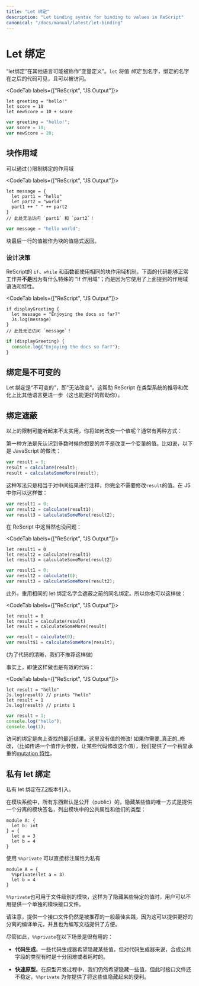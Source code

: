 ```yaml
---
title: "Let 绑定"
description: "Let binding syntax for binding to values in ReScript"
canonical: "/docs/manual/latest/let-binding"
---
```


<!-- # Let Binding -->
# Let 绑定

<!-- A "let binding", in other languages, might be called a "variable declaration". `let` _binds_ values to names. They can be seen and referenced by code that comes _after_ them. -->

“let绑定”在其他语言可能被称作“变量定义”。`let` 将值  _绑定_ 到名字，绑定的名字在之后的代码可见，且可以被访问。

<CodeTab labels={["ReScript", "JS Output"]}>

```res example
let greeting = "hello!"
let score = 10
let newScore = 10 + score
```
```js
var greeting = "hello!";
var score = 10;
var newScore = 20;
```

</CodeTab>

<!-- ## Block Scope -->
## 块作用域

<!-- Bindings can be scoped through `{}`. -->

可以通过`{}`限制绑定的作用域

<CodeTab labels={["ReScript", "JS Output"]}>

```res example
let message = {
  let part1 = "hello"
  let part2 = "world"
  part1 ++ " " ++ part2
}
// 此处无法访问 `part1` 和 `part2`！
```
```js
var message = "hello world";
```

</CodeTab>

<!-- The value of the last line of a scope is implicitly returned. -->

块最后一行的值被作为块的值隐式返回。

<!-- ### Design Decisions -->
### 设计决策

<!-- ReScript's `if`, `while` and functions all use the same block scoping mechanism. The code below works **not** because of some special "if scope"; but simply because it's the same scope syntax and feature you just saw: -->

ReScript的 `if`、`while` 和函数都使用相同的块作用域机制。下面的代码能够正常工作并**不是**因为有什么特殊的 “if 作用域”；而是因为它使用了上面提到的作用域语法和特性。

<CodeTab labels={["ReScript", "JS Output"]}>

```res
if displayGreeting {
  let message = "Enjoying the docs so far?"
  Js.log(message)
}
// 此处无法访问 `message`！
```
```js
if (displayGreeting) {
  console.log("Enjoying the docs so far?");
}
```

</CodeTab>

<!-- ## Bindings Are Immutable -->
## 绑定是不可变的

<!-- Let bindings are "immutable", aka "cannot change". This helps our type system deduce and optimize much more than other languages (and in turn, help you more). -->

Let 绑定是“不可变的”，即"无法改变"。这帮助 ReScript 在类型系统的推导和优化上比其他语言更进一步（这也能更好的帮助你）。

<!-- ## Binding Shadowing -->
## 绑定遮蔽

<!-- The above restriction might sound unpractical at first. How would you change a value then? Usually, 2 ways: -->

以上的限制可能听起来不太实用，你将如何改变一个值呢？通常有两种方式：

<!-- The first is to realize that many times, what you want isn't to mutate a variable's value. For example, this JavaScript pattern: -->

第一种方法是先认识到多数时候你想要的并不是改变一个变量的值。比如说，以下是 JavaScript 的做法：

```js
var result = 0;
result = calculate(result);
result = calculateSomeMore(result);
```

<!-- ...is really just to comment on intermediate steps. You didn't need to mutate `result` at all! You could have just written this JS: -->

这种写法只是相当于对中间结果进行注释，你完全不需要修改`result`的值。在 JS 中你可以这样做：


```js
var result1 = 0;
var result2 = calculate(result1);
var result3 = calculateSomeMore(result2);
```

<!-- In ReScript, this obviously works too: -->

在 ReScript 中这当然也没问题：

<CodeTab labels={["ReScript", "JS Output"]}>

```res
let result1 = 0
let result2 = calculate(result1)
let result3 = calculateSomeMore(result2)
```
```js
var result1 = 0;
var result2 = calculate(0);
var result3 = calculateSomeMore(result2);
```

</CodeTab>

<!-- Additionally, reusing the same let binding name overshadows the previous bindings with the same name. So you can write this too: -->

此外，重用相同的 let 绑定名字会遮蔽之前的同名绑定。所以你也可以这样做：

<CodeTab labels={["ReScript", "JS Output"]}>

```res
let result = 0
let result = calculate(result)
let result = calculateSomeMore(result)
```
```js
var result = calculate(0);
var result$1 = calculateSomeMore(result);
```

</CodeTab>

<!-- (Though for the sake of clarity, we don't recommend this). -->

(为了代码的清晰，我们不推荐这样做)

<!-- As a matter of fact, even this is valid code: -->

事实上，即使这样做也是有效的代码：

<CodeTab labels={["ReScript", "JS Output"]}>

```res example
let result = "hello"
Js.log(result) // prints "hello"
let result = 1
Js.log(result) // prints 1
```
```js
var result = 1;
console.log("hello");
console.log(1);
```

</CodeTab>

<!--
The binding you refer to is whatever's the closest upward. No mutation here!
If you need _real_ mutation, e.g. passing a value around, have it modified by many pieces of code, we provide a slightly heavier [mutation feature](mutation.md).
-->

访问的绑定是向上查找的最近结果。这里没有值的修改!
如果你需要_真正的_修改，（比如传递一个值作为参数，让某些代码修改这个值），我们提供了一个稍显承重的[mutation 特性](mutation.md)。

<!-- ## Private let bindings -->
## 私有 let 绑定

<!-- Private let bindings are introduced in the release [7.2](https://rescript-lang.org/blog/bucklescript-release-7-2). -->

私有 let 绑定在[7.2](https://rescript-lang.org/blog/bucklescript-release-7-2)版本引入。

<!--
In the module system, everything is public by default,
the only way to hide some values is by providing a separate signature to
list public fields and their types:
-->

在模块系统中，所有东西默认是公开（public）的，隐藏某些值的唯一方式是提供一个分离的模块签名，列出模块中的公共属性和他们的类型：

```res
module A: {
  let b: int
} = {
  let a = 3
  let b = 4
}
```

<!-- `%%private` gives you an option to mark private fields directly -->

使用 `%%private` 可以直接标注属性为私有

```res
module A = {
  %%private(let a = 3)
  let b = 4
}
```

<!-- `%%private` also applies to file level modules, so in some cases,
users do not need to provide a separate interface file just to hide some particular values. -->

`%%private`也可用于文件级别的模块，这样为了隐藏某些特定的值时，用户可以不用提供一个单独的模块接口文件。

<!--
Note interface files are still recommended as a general best practice since they give you better
separate compilation units and also they're better for documentation.
-->

请注意，提供一个接口文件仍然是被推荐的一般最佳实践，因为这可以提供更好的分离的编译单元，并且也为编写文档提供了方便。

<!--
Still, `%%private` is useful in the following scenarios:

- **Code generators.** Some code generators want to hide some values but it is sometimes very hard or time consuming for code generators to synthesize the types for public fields.

- **Quick prototyping.** During prototyping, we still want to hide some values, but the interface file is not stable yet, `%%private` provide you such convenience.
-->

尽管如此，`%%private`在以下场景是很有用的：

- **代码生成**。一些代码生成器希望隐藏某些值，但对代码生成器来说，合成公共字段的类型有时是十分困难或者耗时的。

- **快速原型**。在原型开发过程中，我们仍然希望隐藏一些值，但此时接口文件还不稳定，`%%private` 为你提供了将这些值隐藏起来的便利。
